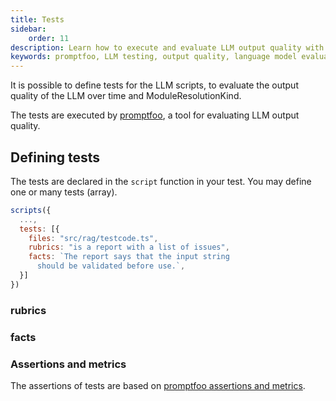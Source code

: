 ```yaml
---
title: Tests
sidebar:
    order: 11
description: Learn how to execute and evaluate LLM output quality with promptfoo, a tool designed for testing language model outputs.
keywords: promptfoo, LLM testing, output quality, language model evaluation, script tests
---
```


It is possible to define tests for the LLM scripts, to evaluate the output quality of the LLM
over time and ModuleResolutionKind.

The tests are executed by [promptfoo](https://promptfoo.dev/), a tool
for evaluating LLM output quality.

## Defining tests

The tests are declared in the `script` function in your test. You may define one or many tests (array).

```js title="proofreader.genai.js" wrap
scripts({
  ...,
  tests: [{
    files: "src/rag/testcode.ts",
    rubrics: "is a report with a list of issues",
    facts: `The report says that the input string
      should be validated before use.`,
  }]
})
```

### rubrics

### facts

### Assertions and metrics

The assertions of tests are based on
[promptfoo assertions and metrics](https://promptfoo.dev/docs/configuration/expected-outputs/).
